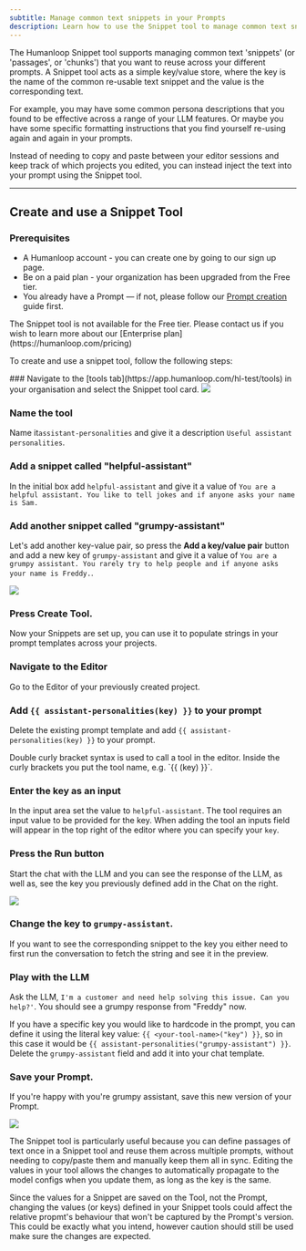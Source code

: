 ```yaml
---
subtitle: Manage common text snippets in your Prompts
description: Learn how to use the Snippet tool to manage common text snippets that you want to reuse across your different prompts.
---
```


The Humanloop Snippet tool supports managing common text 'snippets' (or 'passages', or 'chunks') that you want to reuse across your different prompts. A Snippet tool acts as a simple key/value store, where the key is the name of the common re-usable text snippet and the value is the corresponding text.

For example, you may have some common persona descriptions that you found to be effective across a range of your LLM features. Or maybe you have some specific formatting instructions that you find yourself re-using again and again in your prompts.

Instead of needing to copy and paste between your editor sessions and keep track of which projects you edited, you can instead inject the text into your prompt using the Snippet tool.

---

## Create and use a Snippet Tool

### Prerequisites

- A Humanloop account - you can create one by going to our sign up page.
- Be on a paid plan - your organization has been upgraded from the Free tier.
- You already have a Prompt — if not, please follow our [Prompt creation](/docs/guides/create-prompt) guide first.

<Warning title="Paid feature">
  The Snippet tool is not available for the Free tier. Please contact us if you
  wish to learn more about our [Enterprise plan](https://humanloop.com/pricing)
</Warning>

To create and use a snippet tool, follow the following steps:

<Steps>
### Navigate to the [tools tab](https://app.humanloop.com/hl-test/tools) in your organisation and select the Snippet tool card.

<img src="../../../assets/images/9f27d70-image.png" />

### Name the tool

Name it`assistant-personalities` and give it a description `Useful assistant personalities`.

### Add a snippet called "helpful-assistant"

In the initial box add `helpful-assistant` and give it a value of `You are a helpful assistant. You like to tell jokes and if anyone asks your name is Sam.`

### Add another snippet called "grumpy-assistant"

Let's add another key-value pair, so press the **Add a key/value pair** button and add a new key of `grumpy-assistant` and give it a value of `You are a grumpy assistant. You rarely try to help people and if anyone asks your name is Freddy.`.

<img src="../../../assets/images/a353b45-image.png" />

### Press **Create Tool**.

Now your Snippets are set up, you can use it to populate strings in your prompt templates across your projects.

### Navigate to the **Editor**

Go to the Editor of your previously created project.

### Add `{{ assistant-personalities(key) }}` to your prompt

Delete the existing prompt template and add `{{ assistant-personalities(key) }}` to your prompt.

<Note title="**Tool syntax: {{ <tool-name>(key) }}**">
Double curly bracket syntax is used to call a tool in the editor.  Inside the curly brackets you put the tool name, e.g. `{{ <tool-name>(key) }}`.
</Note>

### Enter the key as an input

In the input area set the value to `helpful-assistant`. The tool requires an input value to be provided for the key. When adding the tool an inputs field will appear in the top right of the editor where you can specify your `key`.

### Press the **Run** button

Start the chat with the LLM and you can see the response of the LLM, as well as, see the key you previously defined add in the Chat on the right.

<img src="../../../assets/images/fb6db8f-image.png" />

### Change the key to `grumpy-assistant`.

<Warning title="The snippet will only render (or update) in the preview after running the chat">
  If you want to see the corresponding snippet to the key you either need to
  first run the conversation to fetch the string and see it in the preview.
</Warning>

### Play with the LLM

Ask the LLM, `I'm a customer and need help solving this issue. Can you help?'`. You should see a grumpy response from "Freddy" now.

If you have a specific key you would like to hardcode in the prompt, you can define it using the literal key value: `{{ <your-tool-name>("key") }}`, so in this case it would be `{{ assistant-personalities("grumpy-assistant") }}`. Delete the `grumpy-assistant` field and add it into your chat template.

### **Save** your Prompt.

If you're happy with you're grumpy assistant, save this new version of your Prompt.

</Steps>

<img src="../../../assets/images/c6def6f-image.png" />

The Snippet tool is particularly useful because you can define passages of text once in a Snippet tool and reuse them across multiple prompts, without needing to copy/paste them and manually keep them all in sync. Editing the values in your tool allows the changes to automatically propagate to the model configs when you update them, as long as the key is the same.

<Warning title="Changing a snippet value can change a Prompt's behaviour">
  Since the values for a Snippet are saved on the Tool, not the Prompt, changing
  the values (or keys) defined in your Snippet tools could affect the relative
  propmt's behaviour that won't be captured by the Prompt's version. This could
  be exactly what you intend, however caution should still be used make sure the
  changes are expected.
</Warning>
